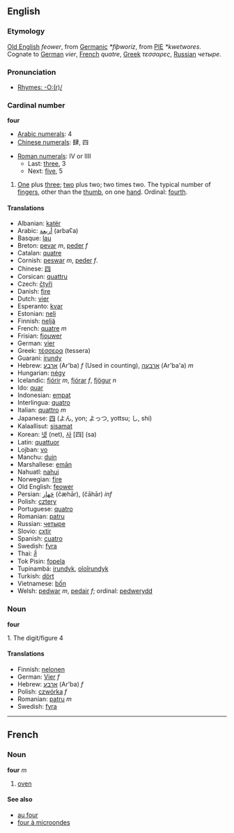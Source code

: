 ==English==
===Etymology===
[[Old English]] ''feower'', from [[Germanic]] ''*fiþworiz'', from [[w:PIE|PIE]] ''*kwetwores''. Cognate to [[German]] ''vier'', [[French]] ''quatre'', [[Greek]] ''τεσσαρες'', [[Russian]] ''четыре''.

===Pronunciation===
*[[Rhymes:English:-O:(r)/|Rhymes: -O:(r)/]]

=== Cardinal number ===
'''four'''
*[[w:Arabic Numerals|Arabic numerals]]: 4
*[[w:Chinese numerals|Chinese numerals]]: 肆, 四

*[[w:Roman numerals|Roman numerals]]: IV or IIII
**Last: [[three]], 3
**Next: [[five]], 5

#[[One]] plus [[three]]; [[two]] plus two; two times two. The typical number of [[finger]]s, other than the [[thumb]], on one [[hand]]. Ordinal: [[fourth]].

==== Translations ====
*Albanian: [[katër]]
*Arabic: [[أربعة]] (arbaʕa)
*Basque: [[lau]]
*Breton: [[pevar]] ''m'', [[peder]] ''f''
*Catalan: [[quatre]]
*Cornish: [[peswar]] ''m'', [[peder]] ''f''.
*Chinese: [[四]]
*Corsican: [[quattru]]
*Czech: [[čtyři]]
*Danish: [[fire]]
*Dutch: [[vier]]
*Esperanto: [[kvar]]
*Estonian: [[neli]]
*Finnish: [[neljä]]
*French: [[quatre]] ''m''
*Frisian: [[fjouwer]]
*German: [[vier]]
*Greek: [[τέσσερα]] (tessera)
*Guarani: [[irundy]]
*Hebrew: [[ארבע]] (Ar'ba) ''f'' (Used in counting), [[ארבעה]] (Ar'ba'a) ''m''
*Hungarian: [[négy]]
*Icelandic: [[fjórir]] ''m'', [[fjórar]] ''f'', [[fjögur]] ''n''
*Ido: [[quar]]
*Indonesian: [[empat]]
*Interlingua: [[quatro]]
*Italian: [[quattro]] ''m''
*Japanese: [[四]] (よん, yon; よっつ, yottsu; し, shi)
*Kalaallisut: [[sisamat]]
*Korean: [[넷]] (net), [[사]] [四] (sa)
*Latin: [[quattuor]]
*Lojban: [[vo]]
*Manchu: [[duin]]
*Marshallese: [[emān]]
*Nahuatl: [[nahui]]
*Norwegian: [[fire]]
*Old English: [[feower]]
*Persian: [[چَهار]] (čæhār), (čāhār) ''inf''
*Polish: [[cztery]]
*Portuguese: [[quatro]]
*Romanian: [[patru]]
*Russian: [[четыре]]
*Slovio: [[cxtir]]
*Spanish: [[cuatro]]
*Swedish: [[fyra]]
*Thai: [[สี่]]
*Tok Pisin: [[fopela]]
*Tupinambá: [[irundyk]], [[oîoîrundyk]]
*Turkish: [[dört]]
*Vietnamese: [[bốn]]
*Welsh: [[pedwar]] ''m'', [[pedair]] ''f''; ordinal: [[pedwerydd]]

=== Noun ===
'''four'''

1. The digit/figure 4

==== Translations ====
*Finnish: [[nelonen]]
*German: [[Vier]] ''f''
*Hebrew: [[ארבע]] (Ar'ba) ''f''
*Polish: [[czwórka]] ''f''
*Romanian: [[patru]] ''m''
*Swedish: [[fyra]]

----

==French==
===Noun===
'''four''' ''m''

#[[oven]]

====See also====
*[[au four]]
*[[four à microondes]]